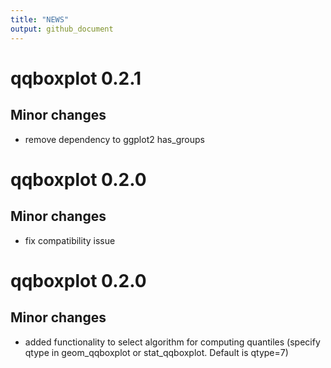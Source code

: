```yaml
---
title: "NEWS"
output: github_document
---
```


# qqboxplot 0.2.1

## Minor changes

* remove dependency to ggplot2 has_groups

# qqboxplot 0.2.0

## Minor changes

* fix compatibility issue

# qqboxplot 0.2.0

## Minor changes

* added functionality to select algorithm for computing quantiles
  (specify qtype in geom_qqboxplot or stat_qqboxplot.  Default is qtype=7)
